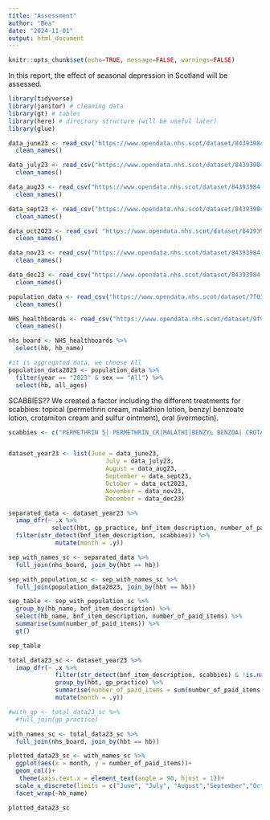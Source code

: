 ```yaml
---
title: "Assessment"
author: "Bea"
date: "2024-11-01"
output: html_document
---
```


```r
knitr::opts_chunk$set(echo=TRUE, message=FALSE, warnings=FALSE)
```

In this report, the effect of seasonal depression in Scotland will be assessed.

```r
library(tidyverse)
library(janitor) # cleaning data
library(gt) # tables
library(here) # directory structure (will be useful later)
library(glue)

data_june23 <- read_csv("https://www.opendata.nhs.scot/dataset/84393984-14e9-4b0d-a797-b288db64d088/resource/66e9611a-fbea-45b2-9edd-351c388fd06d/download/pitc202306.csv") %>% 
  clean_names()

data_july23 <- read_csv("https://www.opendata.nhs.scot/dataset/84393984-14e9-4b0d-a797-b288db64d088/resource/7bb45ee6-6f1c-45f4-933b-958bdbe0ca4f/download/pitc202307.csv") %>%
  clean_names()

data_aug23 <- read_csv("https://www.opendata.nhs.scot/dataset/84393984-14e9-4b0d-a797-b288db64d088/resource/72ca4ad2-0228-4672-9eb0-cc911e4a8ca7/download/pitc202308.csv") %>% 
  clean_names()

data_sept23 <- read_csv("https://www.opendata.nhs.scot/dataset/84393984-14e9-4b0d-a797-b288db64d088/resource/2d3d240f-1467-4a91-9f0e-769745650cb9/download/pitc202309.csv") %>% 
  clean_names()

data_oct2023 <- read_csv( "https://www.opendata.nhs.scot/dataset/84393984-14e9-4b0d-a797-b288db64d088/resource/94134438-db1d-4b8d-8f70-5e9b0e47bd03/download/pitc202310.csv") %>% 
  clean_names()

```


```r

data_nov23 <- read_csv("https://www.opendata.nhs.scot/dataset/84393984-14e9-4b0d-a797-b288db64d088/resource/21d11fed-a494-4e30-9bb6-46143c3b9530/download/pitc202311.csv") %>% 
  clean_names()

data_dec23 <- read_csv("https://www.opendata.nhs.scot/dataset/84393984-14e9-4b0d-a797-b288db64d088/resource/00cdf8d7-f784-4e87-894c-34f2540ea6ab/download/pitc202312.csv") %>% 
  clean_names()

population_data <- read_csv("https://www.opendata.nhs.scot/dataset/7f010430-6ce1-4813-b25c-f7f335bdc4dc/resource/27a72cc8-d6d8-430c-8b4f-3109a9ceadb1/download/hb2019_pop_est_14102024.csv") %>% 
  clean_names()

NHS_healthboards <- read_csv("https://www.opendata.nhs.scot/dataset/9f942fdb-e59e-44f5-b534-d6e17229cc7b/resource/652ff726-e676-4a20-abda-435b98dd7bdc/download/hb14_hb19.csv") %>% 
  clean_names()

nhs_board <- NHS_healthboards %>% 
  select(hb, hb_name)

#it is aggregated data, we choose All
population_data2023 <- population_data %>% 
  filter(year == "2023" & sex == "All") %>% 
  select(hb, all_ages)

```

SCABBIES??
We created a factor including the different treatments for scabbies: topical (permethrin cream, malathion lotion, benzyl benzoate lotion, crotamiton cream and sulfur ointment), oral (ivermectin).

```r
scabbies <- c("PERMETHRIN 5| PERMETHRIN_CR|MALATHI|BENZYL BENZOA| CROTAM|IVERMECTIN 3")


dataset_year23 <- list(June = data_june23,
                           July = data_july23,
                           August = data_aug23,
                           September = data_sept23,
                           October = data_oct2023,
                           November = data_nov23,
                           December = data_dec23)

separated_data <- dataset_year23 %>%
  imap_dfr(~ .x %>%
            select(hbt, gp_practice, bnf_item_description, number_of_paid_items) %>% 
  filter(str_detect(bnf_item_description, scabbies)) %>% 
             mutate(month = .y))

sep_with_names_sc <- separated_data %>% 
  full_join(nhs_board, join_by(hbt == hb))

sep_with_population_sc <- sep_with_names_sc %>% 
  full_join(population_data2023, join_by(hbt == hb))

sep_table <- sep_with_population_sc %>% 
  group_by(hb_name, bnf_item_description) %>% 
  select(hb_name, bnf_item_description, number_of_paid_items) %>%
  summarise(sum(number_of_paid_items)) %>% 
  gt()

sep_table

total_data23_sc <- dataset_year23 %>%
  imap_dfr(~ .x %>%
             filter(str_detect(bnf_item_description, scabbies) & !is.na(bnf_item_description)) %>%
             group_by(hbt, gp_practice) %>%
             summarise(number_of_paid_items = sum(number_of_paid_items, na.rm = TRUE), .groups = "drop") %>%
             mutate(month = .y))

#with_gp <- total_data23_sc %>% 
  #full_join(gp_practice)

with_names_sc <- total_data23_sc %>% 
  full_join(nhs_board, join_by(hbt == hb)) 

plotted_data23_sc <- with_names_sc %>% 
  ggplot(aes(x = month, y = number_of_paid_items))+
  geom_col()+
   theme(axis.text.x = element_text(angle = 90, hjust = 1))+
  scale_x_discrete(limits = c("June", "July", "August","September","October", "November","December"))+
  facet_wrap(~hb_name)

plotted_data23_sc

```


